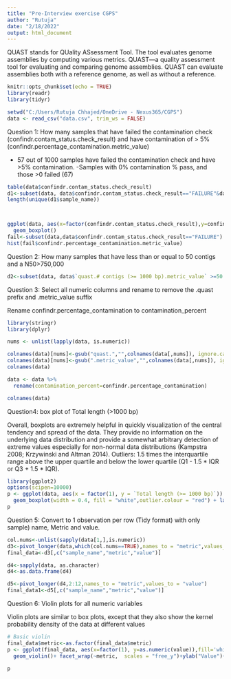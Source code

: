 ```yaml
---
title: "Pre-Interview exercise CGPS"
author: "Rutuja"
date: "2/18/2022"
output: html_document
---
```



QUAST stands for QUality ASsessment Tool. The tool evaluates genome assemblies by computing various metrics. 
QUAST—a quality assessment tool for evaluating and comparing genome assemblies. QUAST can evaluate assemblies both with a reference genome, as well as without a reference. 
```r
knitr::opts_chunk$set(echo = TRUE)
library(readr)
library(tidyr)
```

```r
setwd("C:/Users/Rutuja Chhajed/OneDrive - Nexus365/CGPS")
data <- read_csv("data.csv", trim_ws = FALSE)

```

Question 1: How many samples that have failed the contamination check (confindr.contam_status.check_result) and have contamination of > 5% (confindr.percentage_contamination.metric_value)

- 57 out of 1000 samples have failed the contamination check and have >5% contamination. 
-Samples with 0% contamination % pass, and those >0 failed (67)
```r

table(data$confindr.contam_status.check_result)
d1<-subset(data, data$confindr.contam_status.check_result=="FAILURE"&data$confindr.percentage_contamination.metric_value>5)
length(unique(d1$sample_name))



ggplot(data, aes(x=factor(confindr.contam_status.check_result),y=confindr.percentage_contamination.metric_value)) + 
  geom_boxplot()
fail<-subset(data,data$confindr.contam_status.check_result=="FAILURE")
hist(fail$confindr.percentage_contamination.metric_value)
```
Question 2: How many samples that have less than  or equal to 50 contigs and a N50>750,000


```r
d2<-subset(data, data$`quast.# contigs (>= 1000 bp).metric_value` >=50 & data$quast.N50.metric_value>=750000)
```

Question 3: Select all numeric columns and rename to remove the .quast prefix and .metric_value suffix

Rename confindr.percentage_contamination to contamination_percent


```r
library(stringr)
library(dplyr)

nums <- unlist(lapply(data, is.numeric))  

colnames(data)[nums]<-gsub("quast.","",colnames(data[,nums]), ignore.case = TRUE)
colnames(data)[nums]<-gsub(".metric_value","",colnames(data[,nums]), ignore.case = TRUE)
colnames(data)

data <- data %>%
  rename(contamination_percent=confindr.percentage_contamination)

colnames(data)
```



Question4: box plot of Total length (>1000 bp)

Overall, boxplots are extremely helpful in quickly visualization of the central tendency and spread of the data. 
They provide no information on the underlying data distribution and provide a somewhat arbitrary detection of extreme values especially for non-normal data distributions (Kampstra 2008; Krzywinski and Altman 2014).
Outliers:  1.5 times the interquartile range above the upper quartile and below the lower quartile (Q1 - 1.5 * IQR or Q3 + 1.5 * IQR).

```r
library(ggplot2)
options(scipen=10000)
p <- ggplot(data, aes(x = factor(1), y = `Total length (>= 1000 bp)`)) + 
  geom_boxplot(width = 0.4, fill = "white",outlier.colour = "red") + labs(x = NULL)  
p
```
Question 5: Convert to 1 observation per row (Tidy format) with only sample) name, Metric and value.

```r
col.nums<-unlist(sapply(data[1,],is.numeric))
d3<-pivot_longer(data,which(col.nums==TRUE),names_to = "metric",values_to = "value")
final_data<-d3[,c("sample_name","metric","value")]

d4<-sapply(data, as.character)
d4<-as.data.frame(d4)

d5<-pivot_longer(d4,2:12,names_to = "metric",values_to = "value")
final_data1<-d5[,c("sample_name","metric","value")]

```

Question 6: Violin plots for all numeric variables

Violin plots are similar to box plots, except that they also show the kernel probability density of the data at different values
```r
# Basic violin 
final_data$metric<-as.factor(final_data$metric)
p <- ggplot(final_data, aes(x=factor(1), y=as.numeric(value)),fill='white') + 
  geom_violin()+ facet_wrap(~metric,  scales = "free_y")+ylab("Value")+xlab("") +geom_jitter(width=0.15, alpha=0.1,color='red')+theme_bw()

p

```

